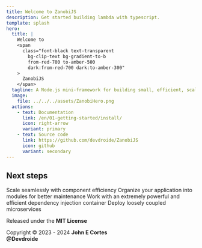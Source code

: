 ```yaml
---
title: Welcome to ZanobiJS
description: Get started building lambda with typescript.
template: splash
hero:
  title: |
    Welcome to
    <span
      class="font-black text-transparent
        bg-clip-text bg-gradient-to-b
        from-red-700 to-amber-500
        dark:from-red-700 dark:to-amber-300"
    >
      ZanobiJS
    </span>
  tagline: A Node.js mini-framework for building small, efficient, scalable, and enterprise-grade server-side microservices with TypeScript.
  image:
    file: ../../../assets/ZanobiHero.png
  actions:
    - text: Documentation
      link: /en/01-getting-started/install/
      icon: right-arrow
      variant: primary
    - text: Source code
      link: https://github.com/devdroide/ZanobiJS
      icon: github
      variant: secondary
---
```



## Next steps

<CardGrid stagger>
  <Card title="Scalable" icon="rocket">
    Scale seamlessly   with component efficiency
  </Card>
  <Card title="Modular" icon="matrix">
    Organize your application into modules for better maintenance
  </Card>
  <Card title="Dependency injection" icon="add-document">
    Work with an extremely powerful and efficient dependency injection container
  </Card>
  <Card title="Microservices" icon="puzzle">
    Deploy loosely coupled microservices
  </Card>
</CardGrid>

<footer class="text-center">
  <p class="mb-0">
    Released under the <strong>MIT License</strong>
  </p>
  <p class="mt-0">
    Copyright © 2023 - 2024 <strong>John E Cortes</strong>
    <br>
      <strong>@Devdroide</strong>
    </br>
  </p>
</footer>
